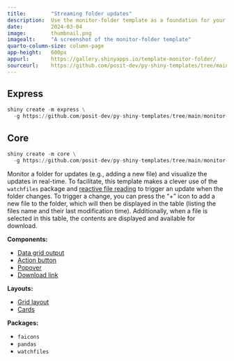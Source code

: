 ```yaml
---
title:        "Streaming folder updates"
description:  Use the monitor-folder template as a foundation for your next Shiny app.
date:         2024-03-04
image:        thumbnail.png
imagealt:     "A screenshot of the monitor-folder template"
quarto-column-size: column-page
app-height:   600px
appurl:       https://gallery.shinyapps.io/template-monitor-folder/
sourceurl:    https://github.com/posit-dev/py-shiny-templates/tree/main/monitor-folder
---
```


::: {.panel-tabset .shiny-mode-tabset  group="shiny-app-mode"}
## Express
``` python
shiny create -m express \
  -g https://github.com/posit-dev/py-shiny-templates/tree/main/monitor-folder
```
## Core
``` python
shiny create -m core \
  -g https://github.com/posit-dev/py-shiny-templates/tree/main/monitor-folder
```
:::


Monitor a folder for updates (e.g., adding a new file) and visualize the updates in real-time.
To facilitate, this template makes a clever use of the `watchfiles` package and [reactive file reading](/docs/reactive-patterns.html#file) to trigger an update when the folder changes.
To trigger a change, you can press the "+" icon to add a new file to the folder, which will then be displayed in the table (listing the files name and their last modification time).
Additionally, when a file is selected in this table, the contents are displayed and available for download.


:::: {.grid .tags}
::: {.g-col-4}

**Components:**

* [Data grid output](/components/outputs/data-grid)
* [Action button](/components/inputs/action-button)
* [Popover](https://shiny.posit.co/py/api/core/ui.popover.html)
* [Download link](https://shiny.posit.co/py/api/core/ui.download_link.html)

:::
::: {.g-col-4}

**Layouts:**

* [Grid layout](/layouts/arrange)
* [Cards](/layouts/panels-cards/#content-divided-by-cards)

:::
::: {.g-col-4}

**Packages:**

* `faicons`
* `pandas`
* `watchfiles`

:::
::::